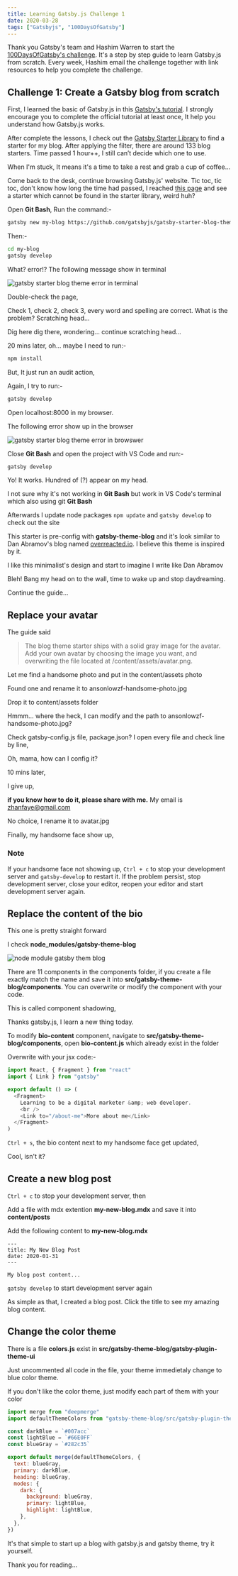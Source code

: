 ```yaml
---
title: Learning Gatsby.js Challenge 1
date: 2020-03-28
tags: ["Gatsbyjs", "100DaysOfGatsby"]
---
```


Thank you Gatsby's team and Hashim Warren to start the [100DaysOfGatsby's challenge](https://www.gatsbyjs.org/blog/tags/100-days-of-gatsby). It's a step by step guide to learn Gatsby.js from scratch. Every week, Hashim email the challenge together with link resources to help you complete the challenge.

## Challenge 1: Create a Gatsby blog from scratch

First, I learned the basic of Gatsby.js in this [Gatsby's tutorial](https://www.gatsbyjs.org/tutorial/). I strongly encourage you to complete the official tutorial at least once, It help you understand how Gatsby.js works.

After complete the lessons, I check out the [Gatsby Starter Library](https://www.gatsbyjs.org/starters/?v=2) to find a starter for my blog. After applying the filter, there are around 133 blog starters. Time passed 1 hour++, I still can’t decide which one to use.

When I'm stuck, It means it's a time to take a rest and grab a cup of coffee...

Come back to the desk, continue browsing Gatsby.js' website. Tic toc, tic toc, don't know how long the time had passed, I reached [this page](https://www.gatsbyjs.org/tutorial/using-a-theme/) and see a starter which cannot be found in the starter library, weird huh?

Open **Git Bash**, Run the command:-

```sh
gatsby new my-blog https://github.com/gatsbyjs/gatsby-starter-blog-theme
```

Then:-

```sh
cd my-blog
gatsby develop
```

What? error!? The following message show in terminal

![gatsby starter blog theme error in terminal](https://res.cloudinary.com/ansonlowzf/image/upload/v1589111882/AnsonLowZF%20Blog/gatsby-starter-blog-theme-error_xcezmu.jpg)

Double-check the page,

Check 1, check 2, check 3, every word and spelling are correct. What is the problem? Scratching head...

Dig here dig there, wondering... continue scratching head...

20 mins later, oh... maybe I need to run:-

```sh
npm install
```

But, It just run an audit action,

Again, I try to run:-

```sh
gatsby develop
```

Open localhost:8000 in my browser.

The following error show up in the browser

![gatsby starter blog theme error in browswer](https://res.cloudinary.com/ansonlowzf/image/upload/v1589112144/AnsonLowZF%20Blog/gatsby-starter-blog-theme-error2_jhki2n.jpg)

Close **Git Bash** and open the project with VS Code and run:-

```sh
gatsby develop
```

Yo! It works. Hundred of (?) appear on my head.

I not sure why it's not working in **Git Bash** but work in VS Code's terminal which also using git **Git Bash**

Afterwards I update node packages `npm update` and `gatsby develop` to check out the site

This starter is pre-config with **gatsby-theme-blog** and it's look similar to Dan Abramov's blog named [overreacted.io](https://overreacted.io/). I believe this theme is inspired by it.

I like this minimalist's design and start to imagine I write like Dan Abramov

Bleh! Bang my head on to the wall, time to wake up and stop daydreaming.

Continue the guide...

## Replace your avatar

The guide said

> The blog theme starter ships with a solid gray image for the avatar. Add your own avatar by choosing the image you want, and overwriting the file located at /content/assets/avatar.png.

Let me find a handsome photo and put in the content/assets photo

Found one and rename it to ansonlowzf-handsome-photo.jpg

Drop it to content/assets folder

Hmmm... where the heck, I can modify and the path to ansonlowzf-handsome-photo.jpg?

Check gatsby-config.js file, package.json? I open every file and check line by line,

Oh, mama, how can I config it?

10 mins later,

I give up,

**if you know how to do it, please share with me.** My email is zhanfaye@gmail.com

No choice, I rename it to avatar.jpg

Finally, my handsome face show up,

### Note

If your handsome face not showing up, `Ctrl + c` to stop your development server and `gatsby-develop` to restart it. If the problem persist, stop development server, close your editor, reopen your editor and start development server again.

## Replace the content of the bio

This one is pretty straight forward

I check **node_modules/gatsby-theme-blog**

![node module gatsby them blog](https://res.cloudinary.com/ansonlowzf/image/upload/v1589112339/AnsonLowZF%20Blog/gatsby-theme-blog_epxhzm.png)

There are 11 components in the components folder, if you create a file exactly match the name and save it into **src/gatsby-theme-blog/components**. You can overwrite or modify the component with your code.

This is called component shadowing,

Thanks gatsby.js, I learn a new thing today.

To modify **bio-content** component, navigate to **src/gatsby-theme-blog/components**, open **bio-content.js** which already exist in the folder

Overwrite with your jsx code:-

```js
import React, { Fragment } from "react"
import { Link } from "gatsby"

export default () => (
  <Fragment>
    Learning to be a digital marketer &amp; web developer.
    <br />
    <Link to="/about-me">More about me</Link>
  </Fragment>
)
```

`Ctrl + s`, the bio content next to my handsome face get updated,

Cool, isn't it?

## Create a new blog post

`Ctrl + c` to stop your development server, then

Add a file with mdx extention **my-new-blog.mdx** and save it into **content/posts**

Add the following content to **my-new-blog.mdx**

```mdx
---
title: My New Blog Post
date: 2020-01-31
---

My blog post content...
```

`gatsby develop` to start development server again

As simple as that, I created a blog post. Click the title to see my amazing blog content.

## Change the color theme

There is a file **colors.js** exist in **src/gatsby-theme-blog/gatsby-plugin-theme-ui**

Just uncommented all code in the file, your theme immedietaly change to blue color theme.

If you don't like the color theme, just modify each part of them with your color

```js
import merge from "deepmerge"
import defaultThemeColors from "gatsby-theme-blog/src/gatsby-plugin-theme-ui/colors"

const darkBlue = `#007acc`
const lightBlue = `#66E0FF`
const blueGray = `#282c35`

export default merge(defaultThemeColors, {
  text: blueGray,
  primary: darkBlue,
  heading: blueGray,
  modes: {
    dark: {
      background: blueGray,
      primary: lightBlue,
      highlight: lightBlue,
    },
  },
})
```

It's that simple to start up a blog with gatsby.js and gatsby theme, try it yourself.

Thank you for reading...

